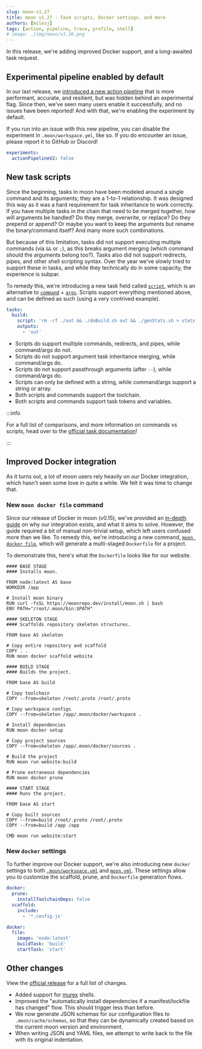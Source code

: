 ```yaml
---
slug: moon-v1.27
title: moon v1.27 - Task scripts, Docker settings, and more
authors: [milesj]
tags: [action, pipeline, trace, profile, shell]
# image: ./img/moon/v1.26.png
---
```


In this release, we're adding improved Docker support, and a long-awaited task request.

<!--truncate-->

## Experimental pipeline enabled by default

In our last release, we [introduced a new action pipeline](./moon-v1.26#new-experimental-pipeline)
that is more performant, accurate, and resilient, but was hidden behind an experimental flag. Since
then, we've seen many users enable it successfully, and no issues have been reported! And with that,
we're enabling the experiment by default.

If you run into an issue with this new pipeline, you can disable the experiment in
`.moon/workspace.yml`, like so. If you do encounter an issue, please report it to GitHub or Discord!

```yaml title=".moon/workspace.yml"
experiments:
  actionPipelineV2: false
```

## New task scripts

Since the beginning, tasks in moon have been modeled around a single command and its arguments; they
are a 1-to-1 relationship. It was designed this way as it was a hard requirement for task
inheritance to work correctly. If you have multiple tasks in the chain that need to be merged
together, how will arguments be handled? Do they merge, overwrite, or replace? Do they prepend or
append? Or maybe you want to keep the arguments but rename the binary/command itself? And many more
such combinations.

But because of this limitation, tasks did not support executing multiple commands (via `&&` or `;`),
as this breaks argument merging (which command should the arguments belong too?). Tasks also did not
support redirects, pipes, and other shell scripting syntax. Over the year we've slowly tried to
support these in tasks, and while they technically do in some capacity, the experience is subpar.

To remedy this, we're introducing a new task field called [`script`](/docs/config/project#script),
which is an alternative to [`command`](/docs/config/project#command) +
[`args`](/docs/config/project#args). Scripts support everything mentioned above, and can be defined
as such (using a very contrived example).

```yaml title="moon.yml"
tasks:
  build:
    script: 'rm -rf ./out && ./doBuild.sh out && ./genStats.sh > stats.json'
    outputs:
      - 'out'
```

- Scripts do support multiple commands, redirects, and pipes, while command/args do not.
- Scripts do not support argument task inheritance merging, while command/args do.
- Scripts do not support passthrough arguments (after `--`), while command/args do.
- Scripts can only be defined with a string, while command/args support a string or array.
- Both scripts and commands support the toolchain.
- Both scripts and commands support task tokens and variables.

:::info

For a full list of comparisons, and more information on commands vs scripts, head over to the
[official task documentation](/docs/concepts/task#commands-vs-scripts)!

:::

## Improved Docker integration

As it turns out, a lot of moon users rely heavily on our Docker integration, which hasn't seen some
love in quite a while. We felt it was time to change that.

### New `moon docker file` command

Since our release of Docker in moon (v0.15), we've provided an [in-depth guide](/docs/guides/docker)
on why our integration exists, and what it aims to solve. However, the guide required a bit of
manual non-trivial setup, which left users confused more than we like. To remedy this, we're
introducing a new command, [`moon docker file`](/docs/commands/docker/file), which will generate a
multi-staged `Dockerfile` for a project.

To demonstrate this, here's what the `Dockerfile` looks like for our website.

```docker
#### BASE STAGE
#### Installs moon.

FROM node:latest AS base
WORKDIR /app

# Install moon binary
RUN curl -fsSL https://moonrepo.dev/install/moon.sh | bash
ENV PATH="/root/.moon/bin:$PATH"

#### SKELETON STAGE
#### Scaffolds repository skeleton structures.

FROM base AS skeleton

# Copy entire repository and scaffold
COPY . .
RUN moon docker scaffold website

#### BUILD STAGE
#### Builds the project.

FROM base AS build

# Copy toolchain
COPY --from=skeleton /root/.proto /root/.proto

# Copy workspace configs
COPY --from=skeleton /app/.moon/docker/workspace .

# Install dependencies
RUN moon docker setup

# Copy project sources
COPY --from=skeleton /app/.moon/docker/sources .

# Build the project
RUN moon run website:build

# Prune extraneous dependencies
RUN moon docker prune

#### START STAGE
#### Runs the project.

FROM base AS start

# Copy built sources
COPY --from=build /root/.proto /root/.proto
COPY --from=build /app /app

CMD moon run website:start
```

### New `docker` settings

To further improve our Docker support, we're also introducing new `docker` settings to both
[`.moon/workspace.yml`](/docs/config/workspace#docker) and
[`moon.yml`](/docs/config/project#docker). These settings allow you to customize the scaffold,
prune, and `Dockerfile` generation flows.

```yaml title=".moon/workspace.yml"
docker:
  prune:
    installToolchainDeps: false
  scaffold:
    include:
      - '*.config.js'
```

```yaml title="moon.yml"
docker:
  file:
    image: 'node:latest'
    buildTask: 'build'
    startTask: 'start'
```

## Other changes

View the [official release](https://github.com/moonrepo/moon/releases/tag/v1.27.0) for a full list
of changes.

- Added support for [murex](https://murex.rocks/) shells.
- Improved the "automatically install dependencies if a manifest/lockfile has changed" flow. This
  should trigger less than before.
- We now generate JSON schemas for our configuration files to `.moon/cache/schemas`, so that they
  can be dynamically created based on the current moon version and environment.
- When writing JSON and YAML files, we attempt to write back to the file with its original
  indentation.
